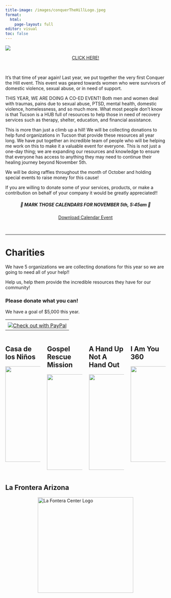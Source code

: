 ```yaml
---
title-image: /images/conquerTheHillLogo.jpeg
format: 
  html:
    page-layout: full
editor: visual
toc: false
---
```


<link rel="stylesheet" href="https://cdnjs.cloudflare.com/ajax/libs/font-awesome/6.0.0-beta3/css/all.min.css">

![](images/conquerTheHillLogo.jpeg){fig-align="center"}

::: {style="text-align: center;"}
<a href="https://www.facebook.com/events/285344420958713?active_tab=about" class="calendar-button" target="_blank" rel="noopener noreferrer"> <i class="fab fa-facebook"></i> CLICK HERE! </a>
:::

<br>

It's that time of year again! Last year, we put together the very first Conquer the Hill event. This event was geared towards women who were survivors of domestic violence, sexual abuse, or in need of support.

THIS YEAR, WE ARE DOING A CO-ED EVENT! Both men and women deal with traumas, pains due to sexual abuse, PTSD, mental health, domestic violence, homelessness, and so much more. What most people don't know is that Tucson is a HUB full of resources to help those in need of recovery services such as therapy, shelter, education, and financial assistance.

This is more than just a climb up a hill! We will be collecting donations to help fund organizations in Tucson that provide these resources all year long. We have put together an incredible team of people who will be helping me work on this to make it a valuable event for everyone. This is not just a one-day thing; we are expanding our resources and knowledge to ensure that everyone has access to anything they may need to continue their healing journey beyond November 5th.

We will be doing raffles throughout the month of October and holding special events to raise money for this cause!

If you are willing to donate some of your services, products, or make a contribution on behalf of your company it would be greatly appreciated!!

::: {style="text-align: center;"}
<p style="display: inline; margin: 0;">

<h5>🚨 MARK THOSE CALENDARS FOR NOVEMBER 5th, 5:45am 🚨</h5>

</p>
:::

::: {style="text-align: center;"}
<a href="data:text/calendar;charset=utf8,BEGIN:VCALENDAR%0AVERSION:2.0%0ABEGIN:VEVENT%0ADTSTART:20231105T124500Z%0ASUMMARY:Important Event%0AEND:VEVENT%0AEND:VCALENDAR%0A"
     download="calendar-event.ics" class="calendar-button" target="_blank" rel="noopener noreferrer"> Download Calendar Event </a>
:::

<br>

------------------------------------------------------------------------

# Charities {.charity}

<p class="centered-paragraph">

We have 5 organizations we are collecting donations for this year so we are going to need all of your help!!

</p>

<p class="centered-paragraph">

Help us, help them provide the incredible resources they have for our community!

</p>

<p class="charity">

<h3>

Please donate what you can!

</h4>

</p>

<p class="centered-paragraph">

We have a goal of \$5,000 this year.

</p>

|                                                                                                                                                                                                                                                                                                                           |
|---------------------------------------------------------------------------------------------------------------------------------------------------------------------------------------------------------------------------------------------------------------------------------------------------------------------------|
|                                                                                                                                                                                                                                                                                                                           |
| [![Check out with PayPal](https://www.paypalobjects.com/digitalassets/c/website/marketing/apac/C2/logos-buttons/44_Yellow_CheckOut_Pill_Button.png){alt="Check out with PayPal"}](https://www.paypal.com/pools/c/8XYVMVs1MJ?fbclid=IwAR0jOdtH8m_jHtJzd4pfvhtlfhtSvz9YnkwfzXZphKbaFF_Ohw-a2Lq1teM "Check out with PayPal") |

::: columns
::: column
## Casa de los Niños {.charity}

[![](images/casaDeLosNinosLogo.png){fig-align="center" width="300"}](casaDeLosNinos.qmd)

::: {style="text-align: center;"}
<a href="https://casadelosninos.org/" target="_blank" rel="noopener noreferrer"> <i class="fa-solid fa-globe"></i> </a> <a href="https://www.facebook.com/casadelosninos" target="_blank" rel="noopener noreferrer"> <i class="fab fa-facebook"></i> </a> <a href="https://www.instagram.com/casadelosninostucson/" target="_blank" rel="noopener noreferrer"> <i class="fa-brands fa-instagram"></i> </a> <a href="https://twitter.com/CDLNTucson" target="_blank" rel="noopener noreferrer"> <i class="fa-brands fa-twitter"></i> </a> <a href="https://www.youtube.com/channel/UCOKlDIAJtKHwAfH0Dh6TV1g" target="_blank" rel="noopener noreferrer"> <i class="fa-brands fa-youtube"></i> </a>
:::
:::

::: column
## Gospel Rescue Mission {.charity}

[![](images/gospelRescueMissionLogo.jpeg){fig-align="center" width="300"}](gospelRescueMission.qmd)

::: {style="text-align: center;"}
<a href="https://grmtucson.com/" target="_blank" rel="noopener noreferrer"> <i class="fa-solid fa-globe"></i> </a> <a href="https://www.facebook.com/GRMTucson" target="_blank" rel="noopener noreferrer"> <i class="fab fa-facebook"></i> </a> <a href="https://www.instagram.com/grmtucson/" target="_blank" rel="noopener noreferrer"> <i class="fa-brands fa-instagram"></i> </a> <a href="https://twitter.com/grmtucson" target="_blank" rel="noopener noreferrer"> <i class="fa-brands fa-twitter"></i> </a> <a href="https://www.youtube.com/channel/UCSqzutpMgmF7JkqqQXYNltA?view_as=subscriber" target="_blank" rel="noopener noreferrer"> <i class="fa-brands fa-youtube"></i> </a>
:::
:::

::: column
## A Hand Up Not A Hand Out {.charity}

[![](images/handUpNotOutLogo.jpeg){fig-align="center" width="300"}](handUpNotOut.qmd)

::: {style="text-align: center;"}
<a href="https://www.facebook.com/profile.php?id=100086312253390" target="_blank" rel="noopener noreferrer"> <i class="fab fa-facebook"></i> </a> <a href="https://www.instagram.com/a.h.u.n.h.o/" target="_blank" rel="noopener noreferrer"> <i class="fa-brands fa-instagram"></i> </a>
:::
:::

::: column
## I Am You 360 {.charity}

[![](images/iAmYouLogo.png){fig-align="center" width="300"}](iAmYou360.qmd)

::: {style="text-align: center;"}
<a href="https://iamyou360.org/" target="_blank" rel="noopener noreferrer"> <i class="fa-solid fa-globe"></i> </a> <a href="https://www.facebook.com/iamyou360" target="_blank" rel="noopener noreferrer"> <i class="fab fa-facebook"></i> </a> <a href="https://www.instagram.com/i_am_you_360/" target="_blank" rel="noopener noreferrer"> <i class="fa-brands fa-instagram"></i> </a>
:::
:::
:::

## La Frontera Arizona {.charity}

<a href="laFronteraArizona.qmd"> <img src="images/laFonteraCenterLogo.jpeg" alt="La Fontera Center Logo" id="responsiveImage" style="width: 300px; display: block; margin: 0 auto;"/> </a>

::: {style="text-align: center;"}
<a href="https://lafronteraaz.org/" target="_blank" rel="noopener noreferrer"> <i class="fa-solid fa-globe"></i> </a> <a href="https://www.facebook.com/LaFronteraArizona" target="_blank" rel="noopener noreferrer"> <i class="fab fa-facebook"></i> </a>
:::
